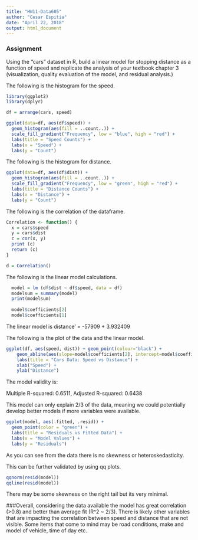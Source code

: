 ```yaml
---
title: "HW11-Data605"
author: "Cesar Espitia"
date: "April 22, 2018"
output: html_document
---
```


### Assignment

Using the “cars” dataset in R, build a linear model for stopping distance as a function of speed and replicate the analysis of your textbook chapter 3 (visualization, quality evaluation of the model, and residual analysis.)

The following is the histogram for the speed.

```r
library(ggplot2)
library(dplyr)

df = arrange(cars, speed)

ggplot(data=df, aes(df$speed)) + 
  geom_histogram(aes(fill = ..count..)) +
  scale_fill_gradient("Frequency", low = "blue", high = "red") +
  labs(title = "Speed Counts") +
  labs(x = "Speed") +
  labs(y = "Count")
```

The following is the histogram for distance.

```r
ggplot(data=df, aes(df$dist)) + 
  geom_histogram(aes(fill = ..count..)) +
  scale_fill_gradient("Frequency", low = "green", high = "red") +
  labs(title = "Distance Counts") +
  labs(x = "Distance") +
  labs(y = "Count")
```

The following is the correlation of the dataframe.

```r
Correlation <- function() {
  x = cars$speed
  y = cars$dist
  c = cor(x, y)
  print (c)
  return (c)
}

d = Correlation()
```

The following is the linear model calculations.

```r
  model = lm (df$dist ~ df$speed, data = df)
  modelsum = summary(model)
  print(modelsum)
  
  model$coefficients[2]
  model$coefficients[1]
```

The linear model is distance' = -57909 + 3.932409


The following is the plot of the data and the linear model.

```r
ggplot(df, aes(speed, dist)) + geom_point(colour="black") + 
    geom_abline(aes(slope=model$coefficients[2], intercept=model$coefficients[1])) +
    labs(title = "Cars Data: Speed vs Distance") +
    xlab("Speed") + 
    ylab("Distance")
```

The model validity is:

Multiple R-squared:  0.6511,	Adjusted R-squared:  0.6438

This model can only explain 2/3 of the data, meaning we could potentially develop better models if more variables were available.


```r
ggplot(model, aes(.fitted, .resid)) + 
  geom_point(color = "green") +
  labs(title = "Residuals vs Fitted Data") +
  labs(x = "Model Values") +
  labs(y = "Residuals")
```

As you can see from the data there is no skewness or heteroskedasticity.  

This can be further validated by using qq plots.


```r
qqnorm(resid(model))
qqline(resid(model))
```

There may be some skewness on the right tail but its very minimal.

###Overall, considering the data available the model has great correlation (>0.8) and better than average fit (R^2 ~ 2/3).  There is likely other variables that are impacting the correlation between speed and distance that are not visible.  Some items that come to mind may be road conditions, make and model of vehicle, time of day etc.
  

